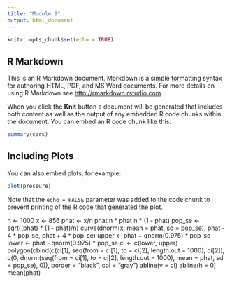 ```yaml
---
title: "Module 9"
output: html_document
---
```


```r
knitr::opts_chunk$set(echo = TRUE)
```

## R Markdown

This is an R Markdown document. Markdown is a simple formatting syntax for authoring HTML, PDF, and MS Word documents. For more details on using R Markdown see <http://rmarkdown.rstudio.com>.

When you click the **Knit** button a document will be generated that includes both content as well as the output of any embedded R code chunks within the document. You can embed an R code chunk like this:

```r
summary(cars)
```

## Including Plots

You can also embed plots, for example:

```r
plot(pressure)
```

Note that the `echo = FALSE` parameter was added to the code chunk to prevent printing of the R code that generated the plot.

n <- 1000
x <- 856
phat <- x/n
phat
n * phat
n * (1 - phat)
pop_se <- sqrt((phat) * (1 - phat)/n)
curve(dnorm(x, mean = phat, sd = pop_se), phat - 4 * pop_se, phat + 4 * pop_se)
upper <- phat + qnorm(0.975) * pop_se
lower <- phat - qnorm(0.975) * pop_se
ci <- c(lower, upper)
polygon(cbind(c(ci[1], seq(from = ci[1], to = ci[2], length.out = 1000), ci[2]),
c(0, dnorm(seq(from = ci[1], to = ci[2], length.out = 1000), mean = phat,
sd = pop_se), 0)), border = "black", col = "gray")
abline(v = ci)
abline(h = 0)
mean(phat)
